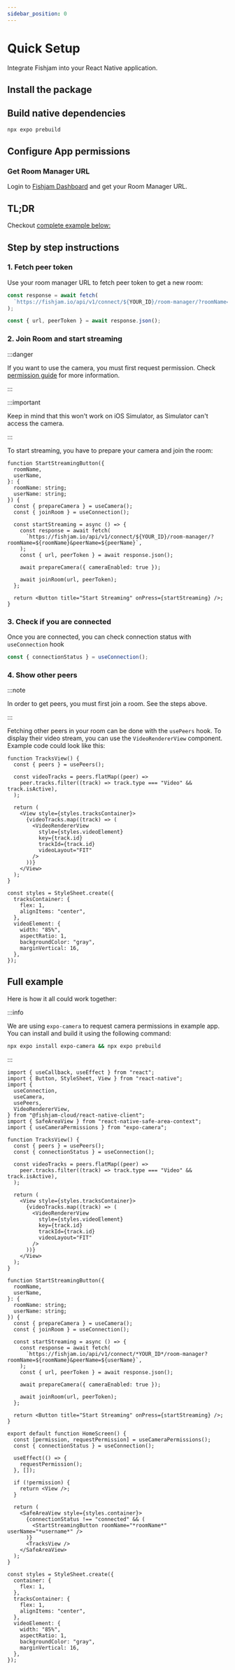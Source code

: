 ```yaml
---
sidebar_position: 0
---
```



# Quick Setup

Integrate Fishjam into your React Native application.

## Install the package

<InstallPackage />

## Build native dependencies

```bash
npx expo prebuild
```

## Configure App permissions

<ConfigurePermissions />

### Get Room Manager URL

Login to [Fishjam Dashboard](https://fishjam.io/app) and get your Room Manager URL.

## TL;DR

Checkout [complete example below:](#full-example)

## Step by step instructions

### 1. Fetch peer token

Use your room manager URL to fetch peer token to get a new room:

```ts
const response = await fetch(
  `https://fishjam.io/api/v1/connect/${YOUR_ID}/room-manager/?roomName=${roomName}&peerName=${peerName}`,
);

const { url, peerToken } = await response.json();
```

### 2. Join Room and start streaming

:::danger

If you want to use the camera, you must first request permission. Check
[permission guide](/react-native/installation#step-2-configure-app-permissions) for more information.

:::

:::important

Keep in mind that this won't work on iOS Simulator, as Simulator can't access the camera.

:::

To start streaming, you have to prepare your camera and join the room:

```tsx
function StartStreamingButton({
  roomName,
  userName,
}: {
  roomName: string;
  userName: string;
}) {
  const { prepareCamera } = useCamera();
  const { joinRoom } = useConnection();

  const startStreaming = async () => {
    const response = await fetch(
      `https://fishjam.io/api/v1/connect/${YOUR_ID}/room-manager/?roomName=${roomName}&peerName=${peerName}`,
    );
    const { url, peerToken } = await response.json();

    await prepareCamera({ cameraEnabled: true });

    await joinRoom(url, peerToken);
  };

  return <Button title="Start Streaming" onPress={startStreaming} />;
}
```

### 3. Check if you are connected

Once you are connected, you can check connection status with `useConnection` hook

```ts
const { connectionStatus } = useConnection();
```

### 4. Show other peers

:::note

In order to get peers, you must first join a room. See the steps above.

:::

Fetching other peers in your room can be done with the `usePeers` hook. To display their video stream, you can use the
`VideoRendererView` component. Example code could look like this:

```tsx
function TracksView() {
  const { peers } = usePeers();

  const videoTracks = peers.flatMap((peer) =>
    peer.tracks.filter((track) => track.type === "Video" && track.isActive),
  );

  return (
    <View style={styles.tracksContainer}>
      {videoTracks.map((track) => (
        <VideoRendererView
          style={styles.videoElement}
          key={track.id}
          trackId={track.id}
          videoLayout="FIT"
        />
      ))}
    </View>
  );
}

const styles = StyleSheet.create({
  tracksContainer: {
    flex: 1,
    alignItems: "center",
  },
  videoElement: {
    width: "85%",
    aspectRatio: 1,
    backgroundColor: "gray",
    marginVertical: 16,
  },
});
```

## Full example

Here is how it all could work together:

:::info

We are using `expo-camera` to request camera permissions in example app. You can install and build it using the
following command:

```bash
npx expo install expo-camera && npx expo prebuild
```

:::

```tsx
import { useCallback, useEffect } from "react";
import { Button, StyleSheet, View } from "react-native";
import {
  useConnection,
  useCamera,
  usePeers,
  VideoRendererView,
} from "@fishjam-cloud/react-native-client";
import { SafeAreaView } from "react-native-safe-area-context";
import { useCameraPermissions } from "expo-camera";

function TracksView() {
  const { peers } = usePeers();
  const { connectionStatus } = useConnection();

  const videoTracks = peers.flatMap((peer) =>
    peer.tracks.filter((track) => track.type === "Video" && track.isActive),
  );

  return (
    <View style={styles.tracksContainer}>
      {videoTracks.map((track) => (
        <VideoRendererView
          style={styles.videoElement}
          key={track.id}
          trackId={track.id}
          videoLayout="FIT"
        />
      ))}
    </View>
  );
}

function StartStreamingButton({
  roomName,
  userName,
}: {
  roomName: string;
  userName: string;
}) {
  const { prepareCamera } = useCamera();
  const { joinRoom } = useConnection();

  const startStreaming = async () => {
    const response = await fetch(
      `https://fishjam.io/api/v1/connect/*YOUR_ID*/room-manager?roomName=${roomName}&peerName=${userName}`,
    );
    const { url, peerToken } = await response.json();

    await prepareCamera({ cameraEnabled: true });

    await joinRoom(url, peerToken);
  };

  return <Button title="Start Streaming" onPress={startStreaming} />;
}

export default function HomeScreen() {
  const [permission, requestPermission] = useCameraPermissions();
  const { connectionStatus } = useConnection();

  useEffect(() => {
    requestPermission();
  }, []);

  if (!permission) {
    return <View />;
  }

  return (
    <SafeAreaView style={styles.container}>
      {connectionStatus !== "connected" && (
        <StartStreamingButton roomName="*roomName*" userName="*username*" />
      )}
      <TracksView />
    </SafeAreaView>
  );
}

const styles = StyleSheet.create({
  container: {
    flex: 1,
  },
  tracksContainer: {
    flex: 1,
    alignItems: "center",
  },
  videoElement: {
    width: "85%",
    aspectRatio: 1,
    backgroundColor: "gray",
    marginVertical: 16,
  },
});
```
